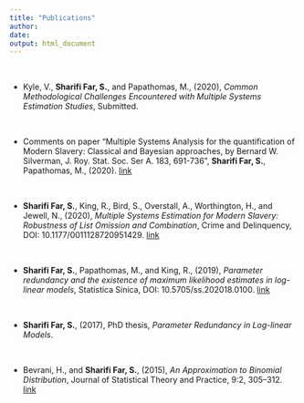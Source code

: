 ```yaml
---
title: "Publications"
author: 
date: 
output: html_document
---
```

  
  
$~$
  
- Kyle, V., __Sharifi Far, S.__, and Papathomas, M., (2020), _Common Methodological Challenges Encountered with Multiple Systems Estimation Studies_, Submitted.

$~$
  
- Comments on paper "Multiple Systems Analysis for the quantification of Modern Slavery: Classical and Bayesian approaches, by Bernard W. Silverman, J. Roy. Stat. Soc. Ser A.  183, 691-736", __Sharifi Far, S.__, Papathomas, M., (2020). [link](https://rss.onlinelibrary.wiley.com/doi/full/10.1111/rssa.12505)

$~$
  
- __Sharifi Far, S.__, King, R., Bird, S., Overstall, A., Worthington, H., and Jewell, N., (2020), _Multiple Systems Estimation for Modern Slavery: Robustness of List Omission and Combination_, Crime and Delinquency, DOI: 10.1177/0011128720951429.  [link](https://journals.sagepub.com/doi/full/10.1177/0011128720951429)



$~$
  
- __Sharifi Far, S.__, Papathomas, M., and King, R., (2019), _Parameter redundancy and the existence of maximum likelihood estimates in log-linear models_, Statistica Sinica, DOI: 10.5705/ss.202018.0100.  [link](http://www3.stat.sinica.edu.tw/ss_newpaper/SS-2018-0100_na.pdf)


$~$
       
- __Sharifi Far, S.__, (2017), PhD thesis, _Parameter Redundancy in Log-linear Models_.

$~$
  
  
- Bevrani, H., and __Sharifi Far, S.__, (2015), _An Approximation to Binomial Distribution_, Journal of Statistical Theory and Practice, 9:2, 305–312.
[link](https://www.tandfonline.com/doi/abs/10.1080/15598608.2014.892445?journalCode=ujsp20#.VKrb-ntSK-E)
       
       
       

       
       
       